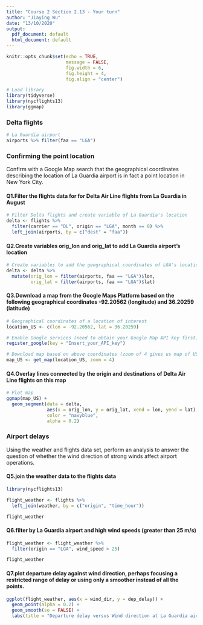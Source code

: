 ```yaml
---
title: "Course 2 Section 2.13 - Your turn"
author: "Jiaying Wu"
date: "13/10/2020"
output:
  pdf_document: default
  html_document: default
---
```


```r
knitr::opts_chunk$set(echo = TRUE,
                      message = FALSE,
                      fig.width = 6,
                      fig.height = 4,
                      fig.align = "center")
```

```r
# Load library
library(tidyverse)
library(nycflights13)
library(ggmap)
```

### Delta flights

```r
# La Guardia airport
airports %>% filter(faa == "LGA")
```

### Confirming the point location

Confirm with a Google Map search that the geographical coordinates describing the location of La Guardia airport is in fact a point location in New York City.

#### Q1.Filter the flights data for for Delta Air Line flights from La Guardia in August

```r
# Filter Delta flights and create variable of La Guardia's location
delta <- flights %>% 
  filter(carrier == "DL", origin == "LGA", month == 8) %>%
  left_join(airports, by = c("dest" = "faa")) 
```

#### Q2.Create variables orig_lon and orig_lat to add La Guardia airport’s location

```r
# Create variables to add the geographical coordinates of LGA's location
delta <- delta %>%
  mutate(orig_lon = filter(airports, faa == "LGA")$lon, 
         orig_lat = filter(airports, faa == "LGA")$lat)
```


#### Q3.Download a map from the Google Maps Platform based on the following geographical coordinates -92.20562 (longitude) and 36.20259 (latitude)

```r
# Geographical coordinates of a location of interest
location_US <- c(lon = -92.20562, lat = 36.20259)
```

```r
# Enable Google services (need to obtain your Google Map API key first)
register_google(key = "Insert_your_API_key")
```

```r
# Download map based on above coordinates (zoom of 4 gives us map of US)
map_US <- get_map(location_US, zoom = 4)
```

#### Q4.Overlay lines connected by the origin and destinations of Delta Air Line flights on this map

```r
# Plot map
ggmap(map_US) +
  geom_segment(data = delta,
               aes(x = orig_lon, y = orig_lat, xend = lon, yend = lat),
               color = "navyblue", 
               alpha = 0.2) 
```

### Airport delays

Using the weather and flights data set, perform an analysis to answer the question of whether the wind direction of strong winds affect airport operations.

#### Q5.join the weather data to the flights data

```r
library(nycflights13)

flight_weather <- flights %>%
  left_join(weather, by = c("origin", "time_hour"))

flight_weather
```

#### Q6.filter by La Guardia airport and high wind speeds (greater than 25 m/s)

```r
flight_weather <- flight_weather %>%
  filter(origin == "LGA", wind_speed > 25)

flight_weather
```

#### Q7.plot departure delay against wind direction, perhaps focusing a restricted range of delay or using only a smoother instead of all the points.

```r
ggplot(flight_weather, aes(x = wind_dir, y = dep_delay)) +
  geom_point(alpha = 0.2) +
  geom_smooth(se = FALSE) +
  labs(title = "Departure delay versus Wind direction at La Guardia airport", x = "Wind Direction", y = "Departure Delay (minutes)")
```

